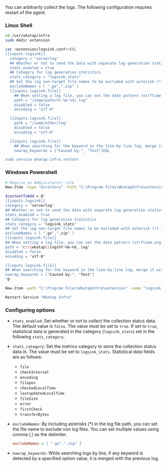 You can arbitrarily collect the logs. The following configuration requires restart of the agent.

### Linux Shell

```bash title='Linux Shell' {7-12,14,15,25,26} showLineNumbers
cd /usr/whatap/infra
sudo mkdir extension

cat >extension/logsink.conf<<EOL
[[inputs.logsink]]
  category = "serverlog"
  ## Whether or not to send the data with separate log generation statistics
  stats_enabled = true 
  ## Category for log generation statistics
  stats_category = "logsink_stats"
  ## Set the log non-target file names to be excluded with asterisk (*) in the log file path 
  excludeNames = [ ".gz",".zip" ] 
  [[inputs.logsink.file]]
    ## When setting a log file, you can set the date pattern (strftime.org).
    path = "/some/path/%Y-%m-%d/.log" 
    disabled = false
    encoding = "utf-8"

  [[inputs.logsink.file]]
    path = "/some/other/log"
    disabled = false
    encoding = "utf-8"

  [[inputs.logsink.file]]
    ## When searching for the keyword in the line-by-line log, merge it with the previous log.
    nowrap_keywords = ["Caused by:", "Test"]EOL

sudo service whatap-infra restart
```

### Windows Powershell

```bash title='Windows Powershell' {7-11,14,15,19,20} showLineNumbers
# Require an Administarotr role
New-Item -type "Directory" -Path "C:\Program Files\WhatapInfra\extension"

$contentToAdd = @"
[[inputs.logsink]]
category = "serverlog"
## Whether or not to send the data with separate log generation statistics
stats_enabled = true 
## Category for log generation statistics
stats_category = "logsink_stats"
## Set the log non-target file names to be excluded with asterisk (*) in the log file path 
excludeNames = [ ".gz",".zip" ] 
[[inputs.logsink.file]]
## When setting a log file, you can set the date pattern (strftime.org).
path = "c:\\whatap\\logs%Y-%m-%d_.log"
disabled = false
encoding = "utf-8"

[[inputs.logsink.file]]
## When searching for the keyword in the line-by-line log, merge it with the previous log. 
nowrap_keywords = ["Caused by:", "Test"]
"@

New-Item -path "C:\Program Files\WhatapInfra\extension" -name "logsink.conf" -type "file" -value $contentToAdd -Force

Restart-Service "Whatap Infra"
```

### Configuring options

- `stats_enabled`: Set whether or not to collect the collection status data. The default value is `false`. The value must be set to `true`. If set to `true`, statistical data is generated in the category (`logsink_stats`) set in the following `stats_category`.

- `stats_category`: Set the metrics category to store the collection status data in. The value must be set to `logsink_stats`. Statistical data fields are as follows:

  - `file`
  - `checkInterval`
  - `encoding`
  - `filepos`
  - `checkedLocalTime`
  - `lastupdatedLocalTime`
  - `fileSize`
  - `error`
  - `firstCheck`
  - `transferBytes`

- `excludeNames`: By including asterisks (\*) in the log file path, you can set the file name to exclude non log files. You can set multiple values using comma (,) as the delimiter.

  ```ini title='Example'
  excludeNames = [ ".gz",".zip" ]
  ```

- `nowrap_keywords`: While searching logs by line, if any keyword is detected by a specified option value, it is merged with the previous log.

<!-- 

0214 로그 모니터링 요청-추가 업데이트

stats_enabled = false ## 로그 발생량 통계 별도 데이터로 전송 여부
stats_category = "serverlog_stats" ## 로그 발생량 통계 카테고리

* `stats_enabled`: 별도의 로그 수집 통계 데이터 발생 여부를 설정합니다. 기본값은 `false`입니다. 값을 `true`로 설정하면 `stats_category`에서 설정한 카테고리로 통계 데이터가 발생합니다.
* `stats_category`: 별도의 로그 수집 통계 데이터를 저장할 메트릭스 카테고리를 설정합니다. 통계 데이터 필드는 다음과 같습니다.

-->
